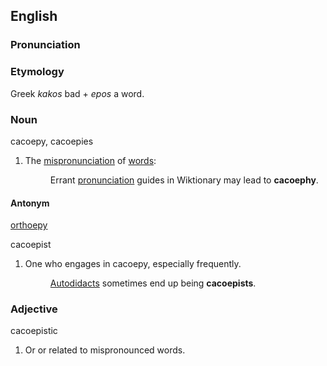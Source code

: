 ==English==

===Pronunciation===
{{sectstub}}

===Etymology===
Greek ''kakos'' bad + ''epos'' a word.

===Noun===
;cacoepy, cacoepies
#The [[mispronunciation]] of [[words]]:
#:Errant [[pronunciation]] guides in Wiktionary may lead to '''cacoephy'''.

====Antonym====
[[orthoepy]]

;cacoepist
#One who engages in cacoepy, especially frequently.
#:[[Autodidact]]s sometimes end up being '''cacoepists'''.

===Adjective===
;cacoepistic
#Or or related to mispronounced words.